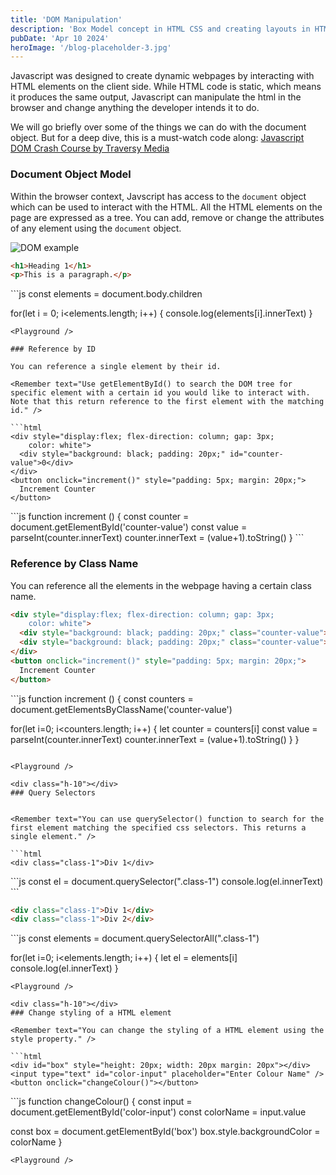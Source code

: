 ```yaml
---
title: 'DOM Manipulation'
description: 'Box Model concept in HTML CSS and creating layouts in HTML CSS using flexbox and grid'
pubDate: 'Apr 10 2024'
heroImage: '/blog-placeholder-3.jpg'
---
```


Javascript was designed to create dynamic webpages by interacting with HTML elements on the client side. While HTML code is static, which means it produces the same output, Javascript can manipulate the html in the browser and change anything the developer intends it to do.

We will go briefly over some of the things we can do with the document object. But for a deep dive, this is a must-watch code along: <a href="https://youtube.com/playlist?list=PLarvHOyBQ1A47ptX0BRrwGRdfMgTlE4Bf&si=4eI8pB2IRtgGDbjB" target="_blank">Javascript DOM Crash Course by Traversy Media</a>

### Document Object Model

Within the browser context, Javscript has access to the `document` object which can be used to interact with the HTML. All the HTML elements on the page are expressed as a tree. You can add, remove or change the attributes of any element using the `document` object.

<img class="mx-auto" src="/images/post-6/dom.png" alt="DOM example" />

<Remember text="document.body contains all the HTML elements in the webpage in a tree-like data structure." />

```html
<h1>Heading 1</h1>
<p>This is a paragraph.</p>
```
<div class="h-4"></div>
```js
const elements = document.body.children

for(let i = 0; i<elements.length; i++) {
  console.log(elements[i].innerText)
}
```
<Playground />

### Reference by ID

You can reference a single element by their id. 

<Remember text="Use getElementById() to search the DOM tree for specific element with a certain id you would like to interact with. Note that this return reference to the first element with the matching id." />

```html
<div style="display:flex; flex-direction: column; gap: 3px;
    color: white">
  <div style="background: black; padding: 20px;" id="counter-value">0</div>
</div>
<button onclick="increment()" style="padding: 5px; margin: 20px;">
  Increment Counter
</button>
```
<div class="h-4"></div>
```js
function increment () {
  const counter = document.getElementById('counter-value')
  const value = parseInt(counter.innerText)
  counter.innerText = (value+1).toString()
}
```
<Playground />

### Reference by Class Name

You can reference all the elements in the webpage having a certain class name.

<Remember text="Use getElementsByClassName() to search the DOM tree for specific element's' with a certain class name you would like to interact with. Note that this returns a list containing all the elements with the matching class name." />

```html
<div style="display:flex; flex-direction: column; gap: 3px;
    color: white">
  <div style="background: black; padding: 20px;" class="counter-value">0</div>
  <div style="background: black; padding: 20px;" class="counter-value">0</div>
</div>
<button onclick="increment()" style="padding: 5px; margin: 20px;">
  Increment Counter
</button>
```
<div class="h-4"></div>
```js
function increment () {
  const counters = document.getElementsByClassName('counter-value')

  for(let i=0; i<counters.length; i++) {
    let counter = counters[i]
    const value = parseInt(counter.innerText)
    counter.innerText = (value+1).toString()
  }
}
```

<Playground />

<div class="h-10"></div>
### Query Selectors


<Remember text="You can use querySelector() function to search for the first element matching the specified css selectors. This returns a single element." />

```html
<div class="class-1">Div 1</div>
```
<div class="h-4"></div>
```js
const el = document.querySelector(".class-1")
console.log(el.innerText)
```
<Playground />


<Remember text="You can use querySelector() function to search for the first element matching the specified css selectors. This returns a single element." />

```html
<div class="class-1">Div 1</div>
<div class="class-1">Div 2</div>
```
<div class="h-4"></div>
```js
const elements = document.querySelectorAll(".class-1")

for(let i=0; i<elements.length; i++) {
  let el = elements[i]
  console.log(el.innerText)
}
```
<Playground />

<div class="h-10"></div>
### Change styling of a HTML element

<Remember text="You can change the styling of a HTML element using the style property." />

```html
<div id="box" style="height: 20px; width: 20px margin: 20px"></div>
<input type="text" id="color-input" placeholder="Enter Colour Name" />
<button onclick="changeColour()"></button>
```
<div class="h-4"></div>
```js
function changeColour() {
  const input = document.getElementById('color-input')
  const colorName = input.value

  const box = document.getElementById('box')
  box.style.backgroundColor = colorName
}

```
<Playground />

